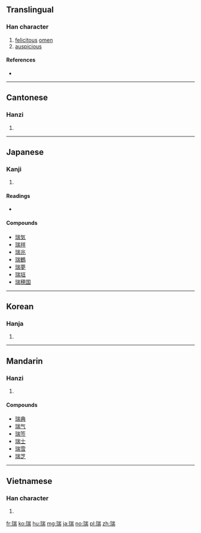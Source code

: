 ==Translingual==

===Han character===
{{Han char|rn=96|rad=玉|as=09|sn=13|four=1212<sub>7</sub>|canj=一土山一月 (MGUMB)|ids=⿰[[𤣩]][[耑]]}}

# [[felicitous]] [[omen]]
# [[auspicious]]

====References====
* {{Han ref|kx=0738.090|dkj=21131|dj=1148.280|hdz=21126.100|uh=745E|ud=29790|bh=B7E7|bd=47079}}

----

==Cantonese==

===Hanzi===
{{yue-hanzi|jyut=[[seoi6]]|y=seui6}}

# {{defn|lang=yue|sort=玉09}}

----

==Japanese==

===Kanji===
{{ja-kanji|grade=|rs=玉09}}

# {{defn|lang=ja|sort=玉09}}

====Readings====
* {{ja-readings|kanon=[[すい]] (sui)|goon=[[ずい]] (zui)|kun=[[しるし]] (shirushi), [[みず]] (mizu)}}

====Compounds====
* [[瑞気]]
* [[瑞祥]]
* [[瑞兆]]
* [[瑞鶴]]
* [[瑞夢]]
* [[瑞垣]]
* [[瑞穂国]]

----

==Korean==

===Hanja===
{{ko-hanja|hangeul=서|eumhun=|rv=seo|mr=sŏ|y=se}}

# {{defn|lang=ko|sort=玉09}}

----

==Mandarin==

===Hanzi===
{{cmn-hanzi|pin=[[ruì]] ([[rui4]])|wg=jui<sup>4</sup>}}

# {{defn|lang=cmn|sort=玉09}}

====Compounds====
* [[瑞典]]
* [[瑞气]]
* [[瑞签]]
* [[瑞士]]
* [[瑞雪]]
* [[瑞芝]]

----

==Vietnamese==

===Han character===
{{vi-hantu|[[thuỵ]], [[thụy]]|rs=玉09}}

# {{defn|lang=vi|sort=玉09}}

[[fr:瑞]]
[[ko:瑞]]
[[hu:瑞]]
[[mg:瑞]]
[[ja:瑞]]
[[no:瑞]]
[[pl:瑞]]
[[zh:瑞]]